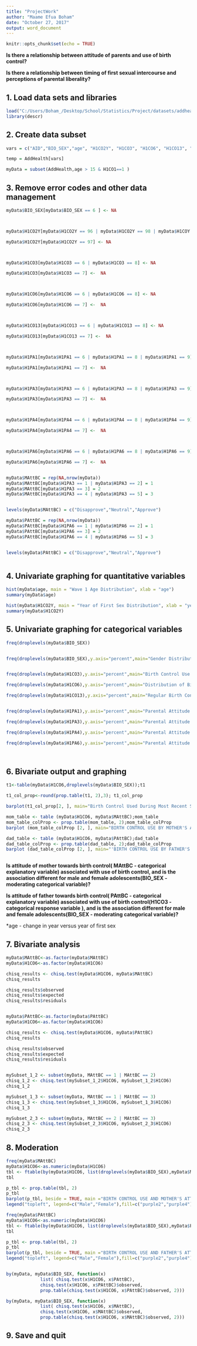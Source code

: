 ---
title: "ProjectWork"
author: "Maame Efua Boham"
date: "October 27, 2017"
output: word_document
---

```{r setup, include=FALSE}
knitr::opts_chunk$set(echo = TRUE)
```

**Is there a relationship between attitude of parents and use of birth control?**

**Is there a relationship between timing of first sexual intercourse and perceptions of parental liberality?**

## 1. Load data sets and libraries
```{r}
load("C:/Users/Boham_/Desktop/School/Statistics/Project/datasets/addhealth_W1.RData")
library(descr)
```

## 2. Create data subset
```{r}
vars = c("AID","BIO_SEX","age", "H1CO2Y", "H1CO3", "H1CO6", "H1CO13", "H1PA1", "H1PA3", "H1PA4", "H1PA6")

temp = AddHealth[vars]

myData = subset(AddHealth,age > 15 & H1CO1==1 )

```

## 3. Remove error codes and other data management
```{r}
myData$BIO_SEX[myData$BIO_SEX == 6 ] <- NA



myData$H1CO2Y[myData$H1CO2Y == 96 | myData$H1CO2Y == 98 | myData$H1COY == 99] <- NA

myData$H1CO2Y[myData$H1CO2Y == 97] <- NA



myData$H1CO3[myData$H1CO3 == 6 | myData$H1CO3 == 8] <- NA

myData$H1CO3[myData$H1CO3 == 7] <-  NA



myData$H1CO6[myData$H1CO6 == 6 | myData$H1CO6 == 8] <- NA

myData$H1CO6[myData$H1CO6 == 7] <-  NA



myData$H1CO13[myData$H1CO13 == 6 | myData$H1CO13 == 8] <- NA

myData$H1CO13[myData$H1CO13 == 7] <-  NA



myData$H1PA1[myData$H1PA1 == 6 | myData$H1PA1 == 8 | myData$H1PA1 == 9] <- NA

myData$H1PA1[myData$H1PA1 == 7] <-  NA



myData$H1PA3[myData$H1PA3 == 6 | myData$H1PA3 == 8 | myData$H1PA3 == 9] <- NA

myData$H1PA3[myData$H1PA3 == 7] <-  NA



myData$H1PA4[myData$H1PA4 == 6 | myData$H1PA4 == 8 | myData$H1PA4 == 9] <- NA

myData$H1PA4[myData$H1PA4 == 7] <-  NA



myData$H1PA6[myData$H1PA6 == 6 | myData$H1PA6 == 8 | myData$H1PA6 == 9] <- NA

myData$H1PA6[myData$H1PA6 == 7] <-  NA


myData$MAttBC = rep(NA,nrow(myData))
myData$MAttBC[myData$H1PA3 == 1 | myData$H1PA3 == 2] = 1
myData$MAttBC[myData$H1PA3 == 3] = 2
myData$MAttBC[myData$H1PA3 == 4 | myData$H1PA3 == 5] = 3


levels(myData$MAttBC) = c("Disapprove","Neutral","Approve")

myData$PAttBC = rep(NA,nrow(myData))
myData$PAttBC[myData$H1PA6 == 1 | myData$H1PA6 == 2] = 1
myData$PAttBC[myData$H1PA6 == 3] = 2
myData$PAttBC[myData$H1PA6 == 4 | myData$H1PA6 == 5] = 3


levels(myData$PAttBC) = c("Disapprove","Neutral","Approve")



```

## 4. Univariate graphing for quantitative variables
```{r}
hist(myData$age, main = "Wave 1 Age Distribution", xlab = "age")
summary(myData$age)

hist(myData$H1CO2Y, main = "Year of First Sex Distribution", xlab = "year")
summary(myData$H1CO2Y)


```

## 5. Univariate graphing for categorical  variables
```{r}

freq(droplevels(myData$BIO_SEX))


freq(droplevels(myData$BIO_SEX),y.axis="percent",main="Gender Distribution in AddHealth", names = c("male","female"),ylab="percent")


freq(droplevels(myData$H1CO3),y.axis="percent",main="Birth Control Use Distribution in AddHealth", names = c("no","yes"),ylab="percent")

freq(droplevels(myData$H1CO6),y.axis="percent",main="Distribution of Birth Control Use during Most Recent Sex", names = c("no","yes"),ylab="percent")

freq(droplevels(myData$H1CO13),y.axis="percent",main="Regular Birth Control Pill Use Distribution", names = c("no","yes"),ylab="percent")


freq(droplevels(myData$H1PA1),y.axis="percent",main="Parental Attitude Towards Sex(Mom) in AddHealth", names = c("str. disapprove","disapprove","neutral","approve","strongly approve"),ylab="percent")

freq(droplevels(myData$H1PA3),y.axis="percent",main="Parental Attitude Towards Birth Control(Mom)", names = c("str. disapprove","disapprove","neutral","approve","strongly approve"),ylab="percent")

freq(droplevels(myData$H1PA4),y.axis="percent",main="Parental Attitude Towards Sex(Dad) in AddHealth", names = c("str. disapprove","disapprove","neutral","approve","strongly approve"),ylab="percent")

freq(droplevels(myData$H1PA6),y.axis="percent",main="Parental Attitude Towards Birth Control(Dad)", names = c("str. disapprove","disapprove","neutral","approve","strongly approve"),ylab="percent")




```

## 6. Bivariate output and graphing
```{r}

t1<-table(myData$H1CO6,droplevels(myData$BIO_SEX));t1

t1_col_prop<-round(prop.table(t1, 2),3); t1_col_prop

barplot(t1_col_prop[2, ], main="Birth Control Used During Most Recent Sex BY Gender", ylab="Proportion", names=c("male","female"))

mom_table <- table (myData$H1CO6, myData$MAttBC);mom_table
mom_table_colProp <- prop.table(mom_table, 2);mom_table_colProp
barplot (mom_table_colProp [2, ], main="BIRTH CONTROL USE BY MOTHER'S ATTITUDE TOWARDS BIRTH CONTROL", ylab="Proportion of adolescents who used birth control during most recent sex", names=c("disapproved","neutral","approved"), col = "purple4")

dad_table <- table (myData$H1CO6, myData$PAttBC);dad_table
dad_table_colProp <- prop.table(dad_table, 2);dad_table_colProp
barplot (dad_table_colProp [2, ], main="'BIRTH CONTROL USE BY FATHER'S ATTITUDE TOWARDS BIRTH CONTROL", ylab="Proportion of adolescents who used birth control during most recent sex", names=c("disapproved","neutral","approved"),col = "purple4")



```
 **Is attitude of mother towards birth control( MAttBC - categorical explanatory variable) associated with use of birth control, and is the association different for male and female adolescents(BIO_SEX - moderating categorical variable)?**
 
 **Is attitude of father towards birth control( PAttBC - categorical explanatory variable) associated with use of birth control(H1CO3 - categorical response variable ), and is the association different for male and female adolescents(BIO_SEX - moderating categorical variable)?**
 
 
 
*age - change in year versus year of first sex
 





## 7. Bivariate analysis
```{r}

myData$MAttBC<-as.factor(myData$MAttBC)
myData$H1CO6<-as.factor(myData$H1CO6)

chisq_results <- chisq.test(myData$H1CO6, myData$MAttBC)
chisq_results 

chisq_results$observed
chisq_results$expected
chisq_results$residuals


myData$PAttBC<-as.factor(myData$PAttBC)
myData$H1CO6<-as.factor(myData$H1CO6)

chisq_results <- chisq.test(myData$H1CO6, myData$PAttBC)
chisq_results 

chisq_results$observed
chisq_results$expected
chisq_results$residuals


mySubset_1_2 <- subset(myData, MAttBC == 1 | MAttBC == 2)
chisq_1_2 <- chisq.test(mySubset_1_2$H1CO6, mySubset_1_2$H1CO6)
chisq_1_2

mySubset_1_3 <- subset(myData, MAttBC == 1 | MAttBC == 3)
chisq_1_3 <- chisq.test(mySubset_1_3$H1CO6, mySubset_1_3$H1CO6)
chisq_1_3

mySubset_2_3 <- subset(myData, MAttBC == 2 | MAttBC == 3)
chisq_2_3 <- chisq.test(mySubset_2_3$H1CO6, mySubset_2_3$H1CO6)
chisq_2_3


```

## 8. Moderation
```{r}

freq(myData$MAttBC)
myData$H1CO6<-as.numeric(myData$H1CO6)
tbl <- ftable(by(myData$H1CO6, list(droplevels(myData$BIO_SEX),myData$MAttBC),sum, na.rm = TRUE))
tbl

p_tbl <- prop.table(tbl, 2)          
p_tbl                                               
barplot(p_tbl, beside = TRUE, main ="BIRTH CONTROL USE AND MOTHER'S ATTITUDE TOWARDS BIRTH CONTROL BY GENDER", names.arg = c("Disapproved","Neutral","Approved"), ylab="Proportion of adolescents who used birth control during most recent sex", xlab="Attitude of Mother towards Birth Control",col=c("purple2","purple4"))
legend("topleft", legend=c("Male","Female"),fill=c("purple2","purple4"))

freq(myData$PAttBC)
myData$H1CO6<-as.numeric(myData$H1CO6)
tbl <- ftable(by(myData$H1CO6, list(droplevels(myData$BIO_SEX),myData$PAttBC),sum, na.rm = TRUE))
tbl

p_tbl <- prop.table(tbl, 2)          
p_tbl                                               
barplot(p_tbl, beside = TRUE, main ="BIRTH CONTROL USE AND FATHER'S ATTITUDE TOWARDS BIRTH CONTROL BY GENDER", names.arg = c("Disapproved","Neutral","Approved"), ylab="Proportion of adolescents who used birth control during most recent sex", xlab="Attitude of Father towards Birth Control",col=c("purple2","purple4"))
legend("topleft", legend=c("Male","Female"),fill=c("purple2","purple4"))


by(myData, myData$BIO_SEX, function(x) 
             list( chisq.test(x$H1CO6, x$PAttBC), 
             chisq.test(x$H1CO6, x$PAttBC)$observed, 
             prop.table(chisq.test(x$H1CO6, x$PAttBC)$observed, 2)))

by(myData, myData$BIO_SEX, function(x) 
             list( chisq.test(x$H1CO6, x$MAttBC), 
             chisq.test(x$H1CO6, x$MAttBC)$observed, 
             prop.table(chisq.test(x$H1CO6, x$MAttBC)$observed, 2)))


```

## 9. Save and quit
```{r}

```


 